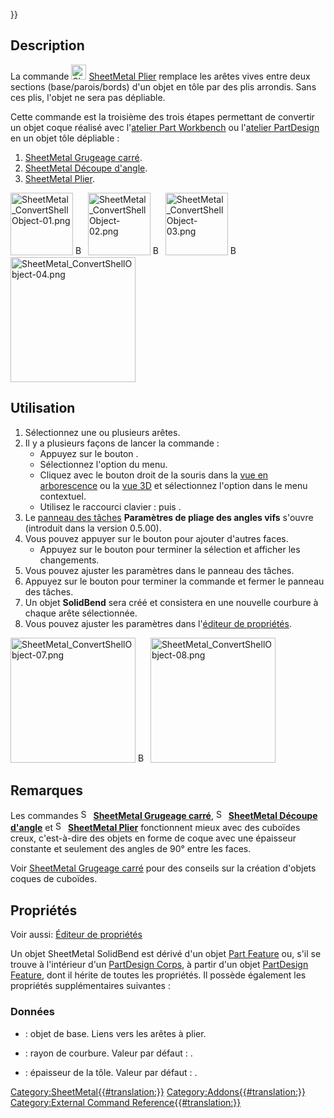 {{UnfinishedDocu{{#translation:}}}}
<languages/>

{{Docnav/fr
|[[SheetMetal_AddJunction/fr|Découpe d'angle]]
|[[SheetMetal_SketchOnSheet/fr|Découper des trous]]
|[[SheetMetal_Workbench/fr|Atelier SheetMetal]]
|IconL=SheetMetal_AddJunction.svg
|IconR=SheetMetal_SketchOnSheet.svg
|IconC=Sheetmetal_workbench_icon.svg
}}

{{GuiCommand/fr
|Name=SheetMetal AddBend
|Name/fr=SheetMetal Plier
|MenuLocation=SheetMetal → Créer un pliage
|Workbenches=[[SheetMetal_Workbench/fr|SheetMetal]]
|Shortcut={{KEY|S}} {{KEY|B}}
|SeeAlso=[[SheetMetal_AddRelief/fr|SheetMetal Grugeage carré]], [[SheetMetal_AddJunction/fr|SheetMetal Découpe d'angle]]
}}

== Description ==

La commande [[Image:SheetMetal_AddBend.svg|24px]]  [[SheetMetal_AddBend/fr|SheetMetal Plier]] remplace les arêtes vives entre deux sections (base/parois/bords) d'un objet en tôle par des plis arrondis. Sans ces plis, l'objet ne sera pas dépliable.

Cette commande est la troisième des trois étapes permettant de convertir un objet coque réalisé avec l'[[Part_Workbench/fr|atelier Part Workbench]] ou l'[[PartDesign_Workbench/fr|atelier PartDesign]] en un objet tôle dépliable :
# [[SheetMetal_AddRelief/fr|SheetMetal Grugeage carré]].
# [[SheetMetal_AddJunction/fr|SheetMetal Découpe d'angle]].
# [[SheetMetal_AddBend/fr|SheetMetal Plier]].

[[Image:SheetMetal_ConvertShellObject-01.png|100px|link=]] [[Image:Button_right.svg|16px|link=]]
[[Image:SheetMetal_ConvertShellObject-02.png|100px|link=SheetMetal_AddRelief]] [[Image:Button_right.svg|16px|link=]]
[[Image:SheetMetal_ConvertShellObject-03.png|100px|link=SheetMetal_AddJunction]] [[Image:Button_right.svg|16px|link=]]
[[Image:SheetMetal_ConvertShellObject-04.png|200px|link=SheetMetal_AddBend]]
{{Caption|Make Bend - remplace les bords par des plis}}

<span id="Usage"></span>
== Utilisation ==

# Sélectionnez une ou plusieurs arêtes.
# Il y a plusieurs façons de lancer la commande :
#* Appuyez sur le bouton {{Button|[[Image:SheetMetal_AddBend.svg|16px]] [[SheetMetal_AddBend/fr|Créer un pliage]]}}.
#* Sélectionnez l'option {{MenuCommand|SheetMetal → [[Image:SheetMetal_AddBend.svg|16px]] [[SheetMetal_AddBend/fr|Créer un pliage]]}} du menu.
#* Cliquez avec le bouton droit de la souris dans la [[Tree_view/fr|vue en arborescence]] ou la [[3D_view/fr|vue 3D]] et sélectionnez l'option {{MenuCommand|SheetMetal → [[Image:SheetMetal_AddBend.svg|16px]] Créer un pliage}} dans le menu contextuel.
#* Utilisez le raccourci clavier : {{KEY|S}} puis {{KEY|B}}.
# Le [[Task_panel/fr|panneau des tâches]] '''Paramètres de pliage des angles vifs''' s'ouvre (introduit dans la version 0.5.00).
# Vous pouvez appuyer sur le bouton {{Button|Sélectionner}} pour ajouter d'autres faces.
#* Appuyez sur le bouton {{Button|Aperçu}} pour terminer la sélection et afficher les changements.
# Vous pouvez ajuster les paramètres dans le panneau des tâches.
# Appuyez sur le bouton {{Button|OK}} pour terminer la commande et fermer le panneau des tâches.
# Un objet '''SolidBend''' sera créé et consistera en une nouvelle courbure à chaque arête sélectionnée.
# Vous pouvez ajuster les paramètres dans l'[[Property_editor/fr|éditeur de propriétés]].

[[Image:SheetMetal_ConvertShellObject-07.png|200px|link=]] [[Image:Button_right.svg|16px|link=]]
[[Image:SheetMetal_ConvertShellObject-08.png|200px|link=]]

<span id="Notes"></span>
== Remarques ==

Les commandes [[Image:SheetMetal_AddRelief.svg|16px]] '''[[SheetMetal_AddRelief/fr|SheetMetal Grugeage carré]]''', [[Image:SheetMetal_AddJunction.svg|16px]] '''[[SheetMetal_AddJunction/fr|SheetMetal Découpe d'angle]]''' et [[Image:SheetMetal_AddBend.svg|16px]] '''[[SheetMetal_AddBend/fr|SheetMetal Plier]]''' fonctionnent mieux avec des cuboïdes creux, c'est-à-dire des objets en forme de coque avec une épaisseur constante et seulement des angles de 90° entre les faces.

Voir [[SheetMetal_AddRelief/fr#Remarque|SheetMetal Grugeage carré]] pour des conseils sur la création d'objets coques de cuboïdes.

<span id="Properties"></span>
== Propriétés ==

Voir aussi: [[Property_editor/fr|Éditeur de propriétés]]

Un objet SheetMetal SolidBend est dérivé d'un objet [[Part_Feature/fr|Part Feature]] ou, s'il se trouve à l'intérieur d'un [[PartDesign_Body/fr|PartDesign Corps]], à partir d'un objet [[PartDesign_Feature/fr|PartDesign Feature]], dont il hérite de toutes les propriétés. Il possède également les propriétés supplémentaires suivantes :

<span id="Data"></span>
===Données===

{{Properties_Title|Parameters}}

* {{PropertyData|base Object|LinkSub}} : objet de base. Liens vers les arêtes à plier.
* {{PropertyData|radius|Length}} : rayon de courbure. Valeur par défaut : {{value|1,00 mm}}.
* {{PropertyData|thickness|Length}} : épaisseur de la tôle. Valeur par défaut : {{value|1,00 mm}}.


{{Docnav/fr
|[[SheetMetal_AddJunction/fr|Découpe d'angle]]
|[[SheetMetal_SketchOnSheet/fr|Découper des trous]]
|[[SheetMetal_Workbench/fr|Atelier SheetMetal]]
|IconL=SheetMetal_AddJunction.svg
|IconR=SheetMetal_SketchOnSheet.svg
|IconC=Sheetmetal_workbench_icon.svg
}}

[[Category:SheetMetal{{#translation:}}]]
[[Category:Addons{{#translation:}}]]
[[Category:External Command Reference{{#translation:}}]]